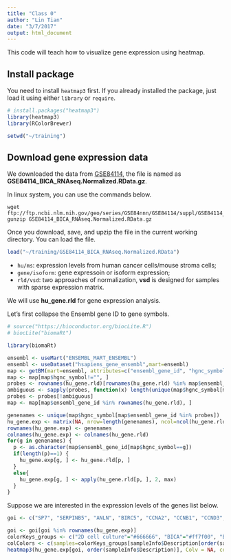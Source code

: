 ```yaml
---
title: "Class 0"
author: "Lin Tian"
date: "3/7/2017"
output: html_document
---
```


This code will teach how to visualize gene expression using heatmap.

## Install package

You need to install `heatmap3` first. If you already installed the package, just load it using either `library` or `require`.

```r
# install.packages("heatmap3")
library(heatmap3)
library(RColorBrewer)

setwd("~/training")
```

## Download gene expression data

We downloaded the data from [GSE84114](https://www.ncbi.nlm.nih.gov/geo/query/acc.cgi?acc=GSE84114), the file is named as **GSE84114_BICA_RNAseq.Normalized.RData.gz**.

In linux system, you can use the commands below.

```
wget ftp://ftp.ncbi.nlm.nih.gov/geo/series/GSE84nnn/GSE84114/suppl/GSE84114_BICA_RNAseq.Normalized.RData.gz
gunzip GSE84114_BICA_RNAseq.Normalized.RData.gz
```

Once you download, save, and upzip the file in the current working directory. You can load the file.

```r
load("~/training/GSE84114_BICA_RNAseq.Normalized.RData")
```

* `hu/ms`: expression levels from human cancer cells/mouse stroma cells;
* `gene/isoform`: gene expressoin or isoform expression;
* `rld/vsd`: two approaches of normalization, **vsd** is designed for samples with sparse expression matrix.

We will use **hu_gene.rld** for gene expression analysis.

Let's first collapse the Ensembl gene ID to gene symbols.

```r
# source("https://bioconductor.org/biocLite.R")
# biocLite("biomaRt")

library(biomaRt)

ensembl <- useMart("ENSEMBL_MART_ENSEMBL")
ensembl <- useDataset("hsapiens_gene_ensembl",mart=ensembl)
map <- getBM(mart=ensembl, attributes=c("ensembl_gene_id", "hgnc_symbol"), filters="ensembl_gene_id", values=rownames(hu_gene.rld))
map <- map[map$hgnc_symbol!="", ]
probes <- rownames(hu_gene.rld)[rownames(hu_gene.rld) %in% map$ensembl_gene_id]
ambiguous <- sapply(probes, function(x) length(unique(map$hgnc_symbol[map$ensembl_gene_id==x]))>1)
probes <- probes[!ambiguous]
map <- map[map$ensembl_gene_id %in% rownames(hu_gene.rld), ]

genenames <- unique(map$hgnc_symbol[map$ensembl_gene_id %in% probes])
hu_gene.exp <- matrix(NA, nrow=length(genenames), ncol=ncol(hu_gene.rld))
rownames(hu_gene.exp) <- genenames
colnames(hu_gene.exp) <- colnames(hu_gene.rld)
for(g in genenames) {
  p <- as.character(map$ensembl_gene_id[map$hgnc_symbol==g])
  if(length(p)==1) {
    hu_gene.exp[g, ] <- hu_gene.rld[p, ]
  }
  else{
    hu_gene.exp[g, ] <- apply(hu_gene.rld[p, ], 2, max)
  }
}
```


Suppose we are interested in the expression levels of the genes list below.

```r
goi <- c("SP7", "SERPINB5", "ANLN", "BIRC5", "CCNA2", "CCNB1", "CCND3", "PDK1", "MCM4", "PCNA", "CYCS", "FOXO3", "EZH1", "EZH2", "DDX39A", "DICER", "AMOT", "BHLHE41", "COL1A1", "COL4A5", "CTSD", "DDR1", "EPHA5", "GATA6", "NR2F1", "SOX9", "STAT3", "TGFB2", "TP53", "TPM1", "HES") ## gene of interested

goi <- goi[goi %in% rownames(hu_gene.exp)]
colorKeys_groups <- c("2D cell culture"="#666666", "BICA"="#ff7f00", "Bone"="#a6761d", "Orthotopic"="#e7298a")
colColors <- c(samples=colorKeys_groups[sampleInfo$Description[order(sampleInfo$Description)]])
heatmap3(hu_gene.exp[goi, order(sampleInfo$Description)], Colv = NA, col=colorRampPalette(brewer.pal(11,"RdYlBu"))(1024), ColSideColors=colColors, revC=TRUE)
```

